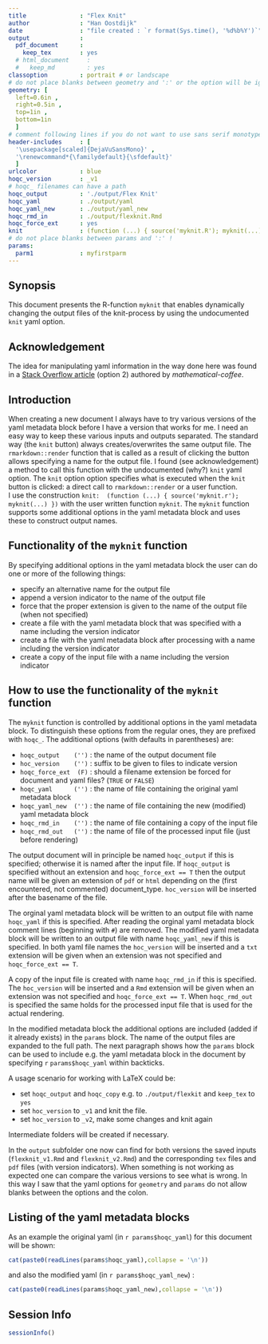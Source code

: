 ```yaml
---
title               : "Flex Knit"
author              : "Han Oostdijk"
date                : "file created : `r format(Sys.time(), '%d%b%Y')`"
output              :
  pdf_document      :
    keep_tex        : yes
  # html_document     :
  #   keep_md         : yes
classoption         : portrait # or landscape 
# do not place blanks between geometry and ':' or the option will be ignored !
geometry: [
  left=0.6in ,
  right=0.5in ,
  top=1in ,
  bottom=1in
  ]
# comment following lines if you do not want to use sans serif monotype
header-includes     : [
  '\usepackage[scaled]{DejaVuSansMono}' ,
  '\renewcommand*{\familydefault}{\sfdefault}' 
  ]
urlcolor            : blue
hoqc_version        : _v1
# hoqc_ filenames can have a path
hoqc_output         : './output/Flex Knit' 
hoqc_yaml           : ./output/yaml
hoqc_yaml_new       : ./output/yaml_new
hoqc_rmd_in         : ./output/flexknit.Rmd
hoqc_force_ext      : yes
knit                : (function (...) { source('myknit.R'); myknit(...) })
# do not place blanks between params and ':' !
params:
  parm1             : myfirstparm
---
```


## Synopsis
This document presents the R-function `myknit` that enables dynamically changing the output files of the knit-process by using the undocumented `knit` yaml option.

## Acknowledgement
The idea for manipulating yaml information in the way done here was found in a [Stack Overflow  article](https://stackoverflow.com/questions/39885363/importing-common-yaml-in-rstudio-knitr-document) (option 2) authored by *mathematical-coffee*.

## Introduction
When creating a new document I always have to try various versions of the yaml metadata block before I have a version that works for me. I need an easy way to keep these various inputs and outputs separated. The standard way (the `knit` button) always creates/overwrites the same output file. The `rmarkdown::render` function that is called as a result of clicking the button allows specifying a name for the output file. I found (see acknowledgement) a method to call this function with the undocumented (why?) `knit` yaml option. The `knit` option option specifies what is executed when the `knit` button is clicked: a direct call to `rmarkdown::render` or a user function.  
I use the construction `knit:  (function (...) { source('myknit.r'); myknit(...) })` with the user written function `myknit`. The `myknit` function supports some additional options in the yaml metadata block and uses these to construct output names.  

## Functionality of the `myknit` function
By specifying additional options in the yaml metadata block the user can do one or more of the following things:

- specify an alternative name for the output file
- append a version indicator to the name of the output file
- force that the proper extension is given to the name of the output file (when not specified)
- create a file with the yaml metadata block that was specified with a name including the version indicator
- create a file with the yaml metadata block after processing with a name including the version indicator
- create a copy of the input file with a name including the version indicator

## How to use the functionality of the `myknit` function
The `myknit` function is controlled by additional options in the yaml metadata block. To distinguish these options from the regular ones, they are prefixed with `hoqc_`. The additional options (with defaults in parentheses) are:  

- `hoqc_output    ('')` : the name of the output document file
- `hoc_version    ('')` : suffix to be given to files to indicate version
- `hoqc_force_ext  (F)` : should a filename extension be forced for document and yaml files? (`TRUE` or `FALSE`)
- `hoqc_yaml      ('')` : the name of file containing the original yaml metadata block
- `hoqc_yaml_new  ('')` : the name of file containing the new (modified) yaml metadata block
- `hoqc_rmd_in    ('')` : the name of file containing a copy of the input file
- `hoqc_rmd_out   ('')` : the name of file of the processed input file (just before rendering)

The output document will in principle be named `hoqc_output` if this is specified; otherwise it is named after the input file. If `hoqc_output` is specified without an extension and `hoqc_force_ext == T` then the output name will be given an extension of `pdf` or `html` depending on the (first encountered, not commented) document_type. `hoc_version` will be inserted after the basename of the file. 

The orginal yaml metadata block will be written to an output file with name `hoqc_yaml` if this is specified.
After reading the orginal yaml metadata block comment lines (beginning with `#`) are removed. 
The modified yaml metadata block will be written to an output file with name `hoqc_yaml_new` if this is specified. In both yaml file names the `hoc_version` will be inserted and a `txt` extension will be given when an extension was not specified and `hoqc_force_ext == T`.  

A copy of the input file is created with name `hoqc_rmd_in` if this is specified. The `hoc_version` will be inserted and a `Rmd` extension will be given when an extension was not specified and `hoqc_force_ext == T`. When `hoqc_rmd_out` is specified the same holds for the processed input file that is used for the actual rendering.

In the modified metadata block the additional options are included (added if it already exists) in the `params` block. The name of the output files are expanded to the full path. The next paragraph shows how the `params` block can be used to include e.g. the yaml metadata block in the document by specifying `r` `params$hoqc_yaml` within backticks. 

A usage scenario for working with LaTeX could be:  

- set `hoqc_output` and `hoqc_copy` e.g. to `./output/flexkit` and `keep_tex` to `yes` 
- set `hoc_version` to `_v1` and knit the file. 
- set `hoc_version` to `_v2`, make some changes and knit again 

Intermediate folders will be created if necessary.

In the `output` subfolder one now can find for both versions the saved inputs (`flexknit_v1.Rmd` and `flexknit_v2.Rmd`) and the corresponding `tex` files and `pdf` files (with version indicators). When something is not working as expected one can compare the various versions to see what is wrong. In this way I saw that the yaml options for `geometry` and `params` do not allow blanks between the options and the colon.

## Listing of the yaml metadata blocks
As an example the original yaml (in `r params$hoqc_yaml`) for this document will be shown:
```r
cat(paste0(readLines(params$hoqc_yaml),collapse = '\n'))
```

and also the modified yaml (in `r params$hoqc_yaml_new`) :
```r
cat(paste0(readLines(params$hoqc_yaml_new),collapse = '\n'))
```

[//1]: # (This is a comment that is not shown in the output, as is the next section)
[//2]: # (see https://stackoverflow.com/questions/4823468/comments-in-markdown)

<!---

## Listing of the user-written function *myknit* and auxiliary functios

```r
cat(paste0(readLines('myknit.R'),collapse = '\n'))
```
-->


## Session Info
```r
sessionInfo()
```

